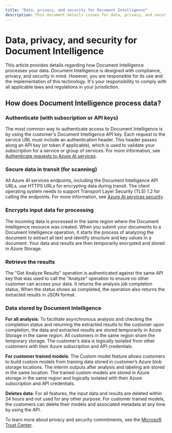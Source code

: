 ```yaml
---
title: "Data, privacy, and security for Document Intelligence"
description: This document details issues for data, privacy, and security for Document Intelligence.
---
```



# Data, privacy, and security for Document Intelligence


<NonEnglishTranslation />

This article provides details regarding how Document Intelligence processes your data. Document Intelligence is designed with compliance, privacy, and security in mind. However, you are responsible for its use and the implementation of this technology. It's your responsibility to comply with all applicable laws and regulations in your jurisdiction.

## How does Document Intelligence process data?

### Authenticate (with subscription or API keys)

The most common way to authenticate access to Document Intelligence is by using the customer's Document Intelligence API key. Each request to the service URL must include an authentication header. This header passes along an API key (or token if applicable), which is used to validate your subscription for a service or group of services. For more information, see [Authenticate requests to Azure AI services](/azure/ai-services/authentication?tabs=powershell).

### Secure data in transit (for scanning)

All Azure AI services endpoints, including the Document Intelligence API URLs, use HTTPS URLs for encrypting data during transit. The client operating system needs to support Transport Layer Security (TLS) 1.2 for calling the endpoints. For more information, see [Azure AI services security](/azure/security/fundamentals/double-encryption).

### Encrypts input data for processing

The incoming data is processed in the same region where the Document Intelligence resource was created. When you submit your documents to a Document Intelligence operation, it starts the process of analyzing the document to extract all text and identify structure and key values in a document. Your data and results are then temporarily encrypted and stored in Azure Storage.

### Retrieve the results

The "Get Analyze Results" operation is authenticated against the same API key that was used to call the "Analyze" operation to ensure no other customer can access your data. It returns the analysis job completion status, When the status shows as completed, the operation also returns the extracted results in JSON format.

### Data stored by Document Intelligence

**For all analysis**: To facilitate asynchronous analysis and checking the completion status and returning the extracted results to the customer upon completion, the data and extracted results are stored temporarily in Azure Storage in the same region. All customers in the same region share the temporary storage. The customer’s data is logically isolated from other customers with their Azure subscription and API credentials.

**For customer trained models**: The Custom model feature allows customers to build custom models from training data stored in customer’s Azure blob storage locations. The interim outputs after analysis and labeling are stored in the same location. The trained custom models are stored in Azure storage in the same region and logically isolated with their Azure subscription and API credentials.

**Deletes data**: For all features, the input data and results are deleted within 24 hours and not used for any other purpose. For customer trained models, the customers can delete their models and associated metadata at any time by using the API.

To learn more about privacy and security commitments, see the [Microsoft Trust Center](https://www.microsoft.com/TrustCenter/CloudServices/Azure/default.aspx).
